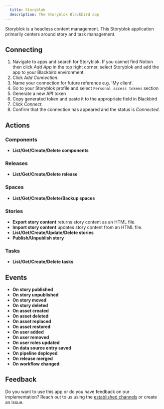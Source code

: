 ```yaml
---
  title: Storyblok
  description: The Storyblok Blackbird app
---
```


<LinkCard title="View on Github" target="_blank" href="https://github.com/bb-io/Storyblok" icon="github" />
 
  
Storyblok is a headless content management. This Storyblok application primarily centers around story and task management.  

## Connecting  
  
1. Navigate to apps and search for Storyblok. If you cannot find Notion then click _Add App_ in the top right corner, select Storyblok and add the app to your Blackbird environment.  
2. Click _Add Connection_.  
3. Name your connection for future reference e.g. 'My client'.  
4. Go to your Storyblok profile and select `Personal access tokens` section
5. Generate a new API token
7. Copy generated token and paste it to the appropriate field in Blackbird
8. Click _Connect_.  
9. Confirm that the connection has appeared and the status is _Connected_.  
  
## Actions  
 
### Components

- **List/Get/Create/Delete components**

### Releases

- **List/Get/Create/Delete release**

### Spaces

- **List/Get/Create/Delete/Backup spaces**

### Stories

- **Export story content** returns story content as an HTML file.
- **Import story content** updates story content from an HTML file.
- **List/Get/Create/Update/Delete stories**
- **Publish/Unpublish story**

### Tasks

- **List/Get/Create/Delete tasks**

## Events

- **On story published**
- **On story unpublished**
- **On story moved**
- **On story deleted**
- **On asset created**
- **On asset deleted**
- **On asset replaced**
- **On asset restored**
- **On user added**
- **On user removed**
- **On user roles updated**
- **On data source entry saved**
- **On pipeline deployed**
- **On release merged**
- **On workflow changed**
  
## Feedback  
  
Do you want to use this app or do you have feedback on our implementation? Reach out to us using the [established channels](https://www.blackbird.io/) or create an issue.
  
